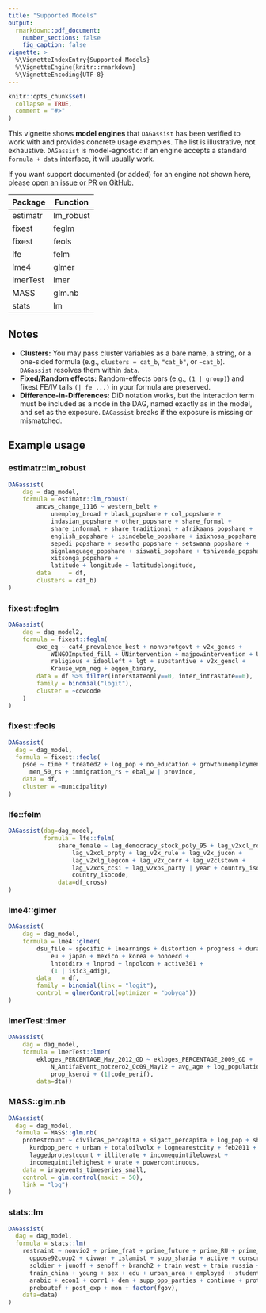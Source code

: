 ```yaml
---
title: "Supported Models"
output: 
  rmarkdown::pdf_document:
    number_sections: false
    fig_caption: false
vignette: >
  %\VignetteIndexEntry{Supported Models}
  %\VignetteEngine{knitr::rmarkdown}
  %\VignetteEncoding{UTF-8}
---
```


```r
knitr::opts_chunk$set(
  collapse = TRUE,
  comment = "#>"
)
```

This vignette shows **model engines** that `DAGassist` has been verified to work with and provides concrete usage examples.
The list is illustrative, not exhaustive. `DAGassist` is model-agnostic: if an engine accepts a standard `formula + data` interface, it will usually work. 

If you want support documented (or added) for an engine not shown here, please [open an issue or PR on GitHub.](https://grahamgoff.github.io/DAGassist/)

| Package | Function |
|---------|----------|
| estimatr| lm_robust|
| fixest  | feglm    |
| fixest  | feols    |
| lfe     | felm     |
| lme4    | glmer    |
| lmerTest| lmer     |
| MASS    | glm.nb   |
| stats   | lm       |


## Notes
- **Clusters:** You may pass cluster variables as a bare name, a string, or a one-sided formula (e.g., `clusters = cat_b`, `"cat_b"`, or `~cat_b`). `DAGassist` resolves them within `data`.
- **Fixed/Random effects:** Random-effects bars (e.g., `(1 | group)`) and fixest FE/IV tails `(| fe ...)` in your formula are preserved.
- **Difference-in-Differences:** DiD notation works, but the interaction term must be included as a node in the DAG, named exactly as in the model, and set as the exposure. `DAGassist` breaks if the exposure is missing or mismatched.

## Example usage

### estimatr::lm_robust
```r
DAGassist(
    dag = dag_model,
    formula = estimatr::lm_robust(
        ancvs_change_1116 ~ western_belt +
            unemploy_broad + black_popshare + col_popshare +
            indasian_popshare + other_popshare + share_formal +
            share_informal + share_traditional + afrikaans_popshare +
            english_popshare + isindebele_popshare + isixhosa_popshare +
            sepedi_popshare + sesotho_popshare + setswana_popshare +
            signlanguage_popshare + siswati_popshare + tshivenda_popshare +
            xitsonga_popshare +
            latitude + longitude + latitudelongitude,
        data     = df,
        clusters = cat_b)
)
```

### fixest::feglm

```r
DAGassist(
    dag = dag_model2,
    formula = fixest::feglm(
        exc_eq ~ cat4_prevalence_best + nonvprotgovt + v2x_gencs +
            WINGOImputed_fill + UNintervention + majpowintervention + UNwomen + 
            religious + ideolleft + lgt + substantive + v2x_gencl + 
            Krause_wpm_neg + eqgen_binary,
        data = df %>% filter(interstateonly==0, inter_intrastate==0),
        family = binomial("logit"),
        cluster = ~cowcode
    )
)
```


### fixest::feols

```r

DAGassist(
  dag = dag_model,
  formula = fixest::feols(
    psoe ~ time * treated2 + log_pop + no_education + growthunemployment+ 
      men_50_rs + immigration_rs + ebal_w | province,
    data = df,
    cluster = ~municipality)
)
```

### lfe::felm

```r
DAGassist(dag=dag_model,
          formula = lfe::felm(
              share_female ~ lag_democracy_stock_poly_95 + lag_v2xcl_rol + 
                  lag_v2xcl_prpty + lag_v2x_rule + lag_v2x_jucon +
                  lag_v2xlg_legcon + lag_v2x_corr + lag_v2clstown + 
                  lag_v2xcs_ccsi + lag_v2xps_party | year + country_isocode | 0 | 
                  country_isocode,
              data=df_cross)
)
```


### lme4::glmer

```r

DAGassist(
    dag = dag_model,
    formula = lme4::glmer(
        dsu_file ~ specific + lnearnings + distortion + progress + duration +
            eu + japan + mexico + korea + nonoecd + 
            lntotdirx + lnprod + lnpolcon + active301 +
            (1 | isic3_4dig),
        data   = df,
        family = binomial(link = "logit"),
        control = glmerControl(optimizer = "bobyqa"))
)
```

### lmerTest::lmer

```r

DAGassist(
    dag = dag_model,
    formula = lmerTest::lmer(
        ekloges_PERCENTAGE_May_2012_GD ~ ekloges_PERCENTAGE_2009_GD +
            N_AntifaEvent_notzero2_Oc09_May12 + avg_age + log_population  +
            prop_ksenoi + (1|code_perif), 
        data=dta))

```


### MASS::glm.nb

```r
DAGassist(
  dag = dag_model,
  formula = MASS::glm.nb(
    protestcount ~ civilcas_percapita + sigact_percapita + log_pop + shiapop_perc
      kurdpop_perc + urban + totaloilvolx + lognearestcity + feb2011 + nov2010 +
      laggedprotestcount + illiterate + incomequintilelowest + 
      incomequintilehighest + urate + powercontinuous,
    data = iraqevents_timeseries_small,
    control = glm.control(maxit = 50),
    link = "log")
)
```

### stats::lm

```r
DAGassist(
  dag = dag_model,
  formula = stats::lm(
    restraint ~ nonvio2 + prime_frat + prime_future + prime_RU + prime_UN + 
      oppose92coup2 + civwar + islamist + supp_sharia + active + conscript + 
      soldier + junoff + senoff + branch2 + train_west + train_russia + 
      train_china + young + sex + edu + urban_area + employed + student + 
      arabic + econ1 + corr1 + dem + supp_opp_parties + continue + protested + 
      preboutef + post_exp + mon + factor(fgov), 
    data=data)
)
```

